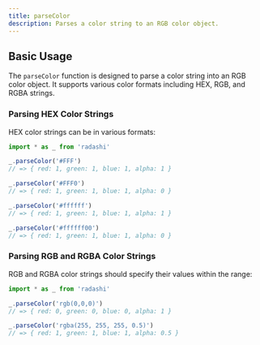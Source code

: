 ```yaml
---
title: parseColor
description: Parses a color string to an RGB color object.
---
```


## Basic Usage

The `parseColor` function is designed to parse a color string into an RGB color object. It supports various color formats including HEX, RGB, and RGBA strings.

### Parsing HEX Color Strings

HEX color strings can be in various formats:

```ts
import * as _ from 'radashi'

_.parseColor('#FFF')
// => { red: 1, green: 1, blue: 1, alpha: 1 }

_.parseColor('#FFF0')
// => { red: 1, green: 1, blue: 1, alpha: 0 }

_.parseColor('#ffffff')
// => { red: 1, green: 1, blue: 1, alpha: 1 }

_.parseColor('#ffffff00')
// => { red: 1, green: 1, blue: 1, alpha: 0 }
```

### Parsing RGB and RGBA Color Strings

RGB and RGBA color strings should specify their values within the range:

```ts
import * as _ from 'radashi'

_.parseColor('rgb(0,0,0)')
// => { red: 0, green: 0, blue: 0, alpha: 1 }

_.parseColor('rgba(255, 255, 255, 0.5)')
// => { red: 1, green: 1, blue: 1, alpha: 0.5 }
```
